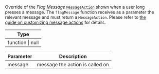 Override of the *Flag Message* [`MessageAction`](/reactnative/object-types/message-action) shown when a user long presses a message.
The `flagMessage` function receives as a parameter the relevant message and must return a `MessageAction`.
Please refer to [the guide on customizing message actions](/reactnative/guides/customize-message-actions) for details.

| Type |
| - |
| function \| null |

| Parameter | Description |
| - | - |
| message	| message the action is called on |